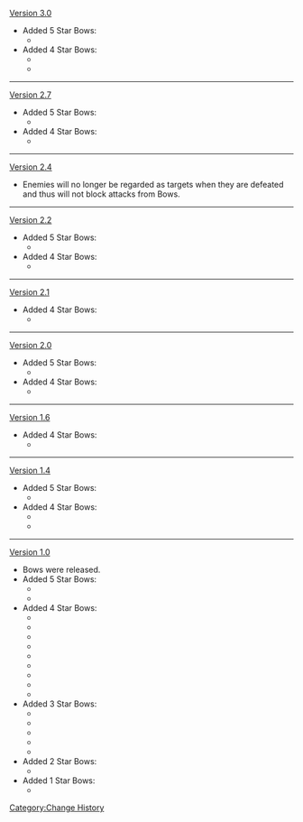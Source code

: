 [[Version 3.0]]
*Added 5 Star Bows:
**{{Item|Hunter's Path|20|type=weapon}}
*Added 4 Star Bows:
**{{Item|End of the Line|20|type=Weapon}}
**{{Item|King's Squire|20|type=Weapon}}
----
[[Version 2.7]]
*Added 5 Star Bows:
**{{Item|Aqua Simulacra|20|type=weapon}}
*Added 4 Star Bows:
**{{Item|Fading Twilight|20|type=Weapon}}
----
[[Version 2.4]]
* Enemies will no longer be regarded as targets when they are defeated and thus will not block attacks from Bows.
----
[[Version 2.2]]
*Added 5 Star Bows:
**{{Item|Polar Star|20|type=weapon}}
*Added 4 Star Bows:
**{{Item|Mouun's Moon|20|type=Weapon}}
----
[[Version 2.1]]
*Added 4 Star Bows:
**{{Item|Predator|20|type=weapon}}
----
[[Version 2.0]]
*Added 5 Star Bows:
**{{Item|Thundering Pulse|20|type=weapon}}
*Added 4 Star Bows:
**{{Item|Hamayumi|20|type=weapon}}
----
[[Version 1.6]]
*Added 4 Star Bows:
**{{Item|Mitternachts Waltz|20|type=weapon}}
----
[[Version 1.4]]
*Added 5 Star Bows:
**{{Item|Elegy for the End|20|type=weapon}}
*Added 4 Star Bows:
**{{Item|Alley Hunter|20|type=weapon}}
**{{Item|Windblume Ode|20|type=weapon}}
----
[[Version 1.0]]
*Bows were released.
*Added 5 Star Bows:
**{{Item|Amos' Bow|20|type=weapon}}
**{{Item|Skyward Harp|20|type=weapon}}
*Added 4 Star Bows:
**{{Item|Blackcliff Warbow|20|type=weapon}}
**{{Item|Compound Bow|20|type=weapon}}
**{{Item|Favonius Warbow|20|type=weapon}}
**{{Item|Prototype Crescent|20|type=weapon}}
**{{Item|Royal Bow|20|type=weapon}}
**{{Item|Rust|20|type=weapon}}
**{{Item|Sacrificial Bow|20|type=weapon}}
**{{Item|The Stringless|20|type=weapon}}
**{{Item|The Viridescent Hunt|20|type=weapon}}
*Added 3 Star Bows:
**{{Item|Messenger|20|type=weapon}}
**{{Item|Raven Bow|20|type=weapon}}
**{{Item|Recurve Bow|20|type=weapon}}
**{{Item|Sharpshooter's Oath|20|type=weapon}}
**{{Item|Slingshot|20|type=weapon}}
*Added 2 Star Bows:
**{{Item|Seasoned Hunter's Bow|20|type=weapon}}
*Added 1 Star Bows:
**{{Item|Hunter's Bow|20|type=weapon}}
<noinclude>[[Category:Change History]]</noinclude>